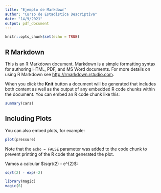 ```yaml
---
title: "Ejemplo de Markdown"
author: "Curso de Estadistica Descriptiva"
date: "14/9/2021"
output: pdf_document
---
```


```r
knitr::opts_chunk$set(echo = TRUE)
```

## R Markdown

This is an R Markdown document. Markdown is a simple formatting syntax for authoring HTML, PDF, and MS Word documents. For more details on using R Markdown see <http://rmarkdown.rstudio.com>.

When you click the **Knit** button a document will be generated that includes both content as well as the output of any embedded R code chunks within the document. You can embed an R code chunk like this:

```r
summary(cars)
```

## Including Plots

You can also embed plots, for example:

```r
plot(pressure)
```

Note that the `echo = FALSE` parameter was added to the code chunk to prevent printing of the R code that generated the plot.

Vamos a calcular $\sqrt(2) - e^{2}$:        
```r
sqrt(2) - exp(-2)
```

```r
library(magic)
magic(6)

```



